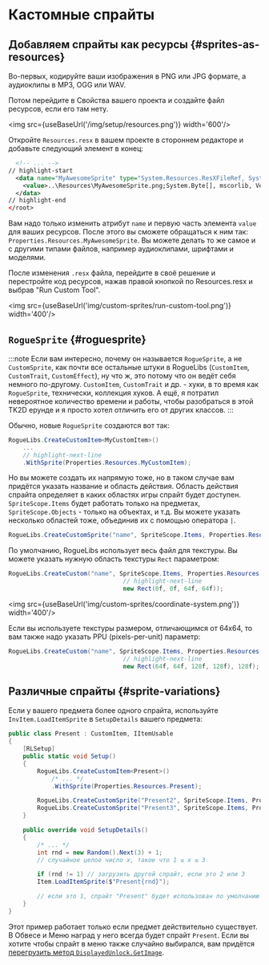 # Кастомные спрайты


## Добавляем спрайты как ресурсы {#sprites-as-resources}

Во-первых, кодируйте ваши изображения в PNG или JPG формате, а аудиоклипы в MP3, OGG или WAV.

Потом перейдите в Свойства вашего проекта и создайте файл ресурсов, если его там нету.

<img src={useBaseUrl('/img/setup/resources.png')} width='600'/>

Откройте `Resources.resx` в вашем проекте в стороннем редакторе и добавьте следующий элемент в конец:

```xml
  <!-- ... -->
// highlight-start
  <data name="MyAwesomeSprite" type="System.Resources.ResXFileRef, System.Windows.Forms">
    <value>..\Resources\MyAwesomeSprite.png;System.Byte[], mscorlib, Version=4.0.0.0, Culture=neutral, PublicKeyToken=b77a5c561934e089</value>
  </data>
// highlight-end
</root>
```

Вам надо только изменить атрибут `name` и первую часть элемента `value` для ваших ресурсов. После этого вы сможете обращаться к ним так: `Properties.Resources.MyAwesomeSprite`. Вы можете делать то же самое и с другими типами файлов, например аудиоклипами, шрифтами и моделями.

После изменения `.resx` файла, перейдите в своё решение и перестройте код ресурсов, нажав правой кнопкой по Resources.resx и выбрав "Run Custom Tool".

<img src={useBaseUrl('img/custom-sprites/run-custom-tool.png')} width='400'/>

## `RogueSprite` {#roguesprite}

:::note
Если вам интересно, почему он называется `RogueSprite`, а не `CustomSprite`, как почти все остальные штуки в RogueLibs (`CustomItem`, `CustomTrait`, `CustomEffect`), ну что ж, это потому что он ведёт себя немного по-другому. `CustomItem`, `CustomTrait` и др. - хуки, в то время как `RogueSprite`, технически, коллекция хуков. А ещё, я потратил невероятное количество времени и работы, чтобы разобраться в этой TK2D ерунде и я просто хотел отличить его от других классов.
:::

Обычно, новые `RogueSprite` создаются вот так:

```csharp
RogueLibs.CreateCustomItem<MyCustomItem>()
    ...
    // highlight-next-line
    .WithSprite(Properties.Resources.MyCustomItem);
```

Но вы можете создать их напрямую тоже, но в таком случае вам придётся указать название и область действия. Область действия спрайта определяет в каких областях игры спрайт будет доступен. `SpriteScope.Items` будет работать только на предметах, `SpriteScope.Objects` - только на объектах, и т.д. Вы можете указать несколько областей тоже, объединив их с помощью оператора `|`.

```csharp
RogueLibs.CreateCustomSprite("name", SpriteScope.Items, Properties.Resources.ResourceName);
```

По умолчанию, RogueLibs использует весь файл для текстуры. Вы можете указать нужную область текстуры `Rect` параметром:

```csharp
RogueLibs.CreateCustom("name", SpriteScope.Items, Properties.Resources.ResourceName,
                                // highlight-next-line
                                new Rect(0f, 0f, 64f, 64f));
```

<img src={useBaseUrl('img/custom-sprites/coordinate-system.png')} width='400'/>

Если вы используете текстуры размером, отличающимся от 64x64, то вам также надо указать PPU (pixels-per-unit) параметр:

```csharp
RogueLibs.CreateCustom("name", SpriteScope.Items, Properties.Resources.ResourceName,
                                // highlight-next-line
                                new Rect(64f, 64f, 128f, 128f), 128f);
```

## Различные спрайты {#sprite-variations}

Если у вашего предмета более одного спрайта, используйте `InvItem.LoadItemSprite` в `SetupDetails` вашего предмета:

```csharp
public class Present : CustomItem, IItemUsable
{
    [RLSetup]
    public static void Setup()
    {
        RogueLibs.CreateCustomItem<Present>()
            /* ... */
            .WithSprite(Properties.Resources.Present);

        RogueLibs.CreateCustomSprite("Present2", SpriteScope.Items, Properties.Resources.Present2);
        RogueLibs.CreateCustomSprite("Present3", SpriteScope.Items, Properties.Resources.Present3);
    }

    public override void SetupDetails()
    {
        /* ... */
        int rnd = new Random().Next(3) + 1;
        // случайное целое число x, такое что 1 ≤ x ≤ 3

        if (rnd != 1) // загрузить другой спрайт, если это 2 или 3
        Item.LoadItemSprite($"Present{rnd}");

        // если это 1, спрайт "Present" будет использован по умолчанию
    }
}
```

Этот пример работает только если предмет действительно существует. В Обвесе и Меню наград у него всегда будет спрайт `Present`. Если вы хотите чтобы спрайт в меню также случайно выбирался, вам придётся [перегрузить метод `DisplayedUnlock.GetImage`](./unlocks/configuring-unlocks#examples).

